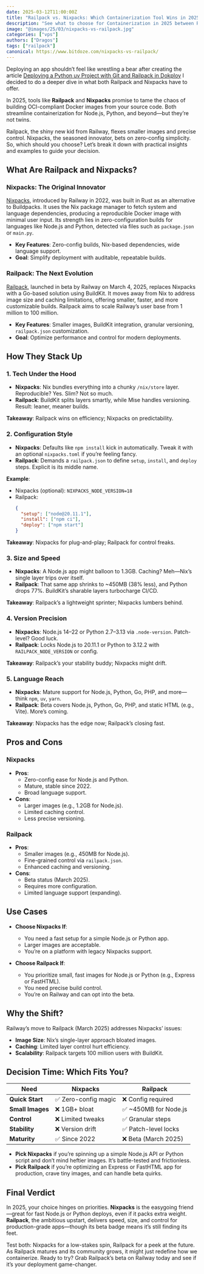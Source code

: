 ```yaml
---
date: 2025-03-12T11:00:00Z
title: "Railpack vs. Nixpacks: Which Containerization Tool Wins in 2025?"
description: "See what to choose for Containerization in 2025 between Railpack and Nixpacks."
image: "@images/25/03/nixpacks-vs-railpack.jpg"
categories: ["vps"]
authors: ["Dragos"]
tags: ["railpack"]
canonical: https://www.bitdoze.com/nixpacks-vs-railpack/
---
```






Deploying an app shouldn’t feel like wrestling a bear after creating the article [Deploying a Python uv Project with Git and Railpack in Dokploy](https://www.bitdoze.com/dokploy-python-railpack-uv/) I decided to do a deeper dive in what both Railpack and Nixpacks have to offer.

In 2025, tools like **Railpack** and **Nixpacks** promise to tame the chaos of building OCI-compliant Docker images from your source code. Both streamline containerization for Node.js, Python, and beyond—but they’re not twins.

Railpack, the shiny new kid from Railway, flexes smaller images and precise control. Nixpacks, the seasoned innovator, bets on zero-config simplicity. So, which should you choose? Let’s break it down with practical insights and examples to guide your decision.

## What Are Railpack and Nixpacks?

### Nixpacks: The Original Innovator

[Nixpacks](https://nixpacks.com/), introduced by Railway in 2022, was built in Rust as an alternative to Buildpacks. It uses the Nix package manager to fetch system and language dependencies, producing a reproducible Docker image with minimal user input. Its strength lies in zero-configuration builds for languages like Node.js and Python, detected via files such as `package.json` or `main.py`.

- **Key Features**: Zero-config builds, Nix-based dependencies, wide language support.
- **Goal**: Simplify deployment with auditable, repeatable builds.

### Railpack: The Next Evolution

[Railpack](https://railpack.com/), launched in beta by Railway on March 4, 2025, replaces Nixpacks with a Go-based solution using BuildKit. It moves away from Nix to address image size and caching limitations, offering smaller, faster, and more customizable builds. Railpack aims to scale Railway’s user base from 1 million to 100 million.

- **Key Features**: Smaller images, BuildKit integration, granular versioning, `railpack.json` customization.
- **Goal**: Optimize performance and control for modern deployments.



## How They Stack Up

### 1. Tech Under the Hood
- **Nixpacks**: Nix bundles everything into a chunky `/nix/store` layer. Reproducible? Yes. Slim? Not so much.
- **Railpack**: BuildKit splits layers smartly, while Mise handles versioning. Result: leaner, meaner builds.

**Takeaway**: Railpack wins on efficiency; Nixpacks on predictability.

### 2. Configuration Style
- **Nixpacks**: Defaults like `npm install` kick in automatically. Tweak it with an optional `nixpacks.toml` if you’re feeling fancy.
- **Railpack**: Demands a `railpack.json` to define `setup`, `install`, and `deploy` steps. Explicit is its middle name.

**Example**:
- Nixpacks (optional): `NIXPACKS_NODE_VERSION=18`
- Railpack:
  ```json
  {
    "setup": ["node@20.11.1"],
    "install": ["npm ci"],
    "deploy": ["npm start"]
  }
  ```

**Takeaway**: Nixpacks for plug-and-play; Railpack for control freaks.

### 3. Size and Speed
- **Nixpacks**: A Node.js app might balloon to 1.3GB. Caching? Meh—Nix’s single layer trips over itself.
- **Railpack**: That same app shrinks to ~450MB (38% less), and Python drops 77%. BuildKit’s sharable layers turbocharge CI/CD.

**Takeaway**: Railpack’s a lightweight sprinter; Nixpacks lumbers behind.

### 4. Version Precision
- **Nixpacks**: Node.js 14–22 or Python 2.7–3.13 via `.node-version`. Patch-level? Good luck.
- **Railpack**: Locks Node.js to 20.11.1 or Python to 3.12.2 with `RAILPACK_NODE_VERSION` or config.

**Takeaway**: Railpack’s your stability buddy; Nixpacks might drift.

### 5. Language Reach
- **Nixpacks**: Mature support for Node.js, Python, Go, PHP, and more—think `npm`, `uv`, `yarn`.
- **Railpack**: Beta covers Node.js, Python, Go, PHP, and static HTML (e.g., Vite). More’s coming.

**Takeaway**: Nixpacks has the edge now; Railpack’s closing fast.




## Pros and Cons

### Nixpacks
- **Pros**:
  - Zero-config ease for Node.js and Python.
  - Mature, stable since 2022.
  - Broad language support.
- **Cons**:
  - Larger images (e.g., 1.2GB for Node.js).
  - Limited caching control.
  - Less precise versioning.

### Railpack
- **Pros**:
  - Smaller images (e.g., 450MB for Node.js).
  - Fine-grained control via `railpack.json`.
  - Enhanced caching and versioning.
- **Cons**:
  - Beta status (March 2025).
  - Requires more configuration.
  - Limited language support (expanding).

## Use Cases

- **Choose Nixpacks If**:
  - You need a fast setup for a simple Node.js or Python app.
  - Larger images are acceptable.
  - You’re on a platform with legacy Nixpacks support.

- **Choose Railpack If**:
  - You prioritize small, fast images for Node.js or Python (e.g., Express or FastHTML).
  - You need precise build control.
  - You’re on Railway and can opt into the beta.


## Why the Shift?

Railway’s move to Railpack (March 2025) addresses Nixpacks’ issues:
- **Image Size**: Nix’s single-layer approach bloated images.
- **Caching**: Limited layer control hurt efficiency.
- **Scalability**: Railpack targets 100 million users with BuildKit.


## Decision Time: Which Fits You?

| **Need**                | **Nixpacks**                       | **Railpack**                     |
|-------------------------|------------------------------------|-----------------------------------|
| **Quick Start**         | ✅ Zero-config magic             | ❌ Config required               |
| **Small Images**        | ❌ 1GB+ bloat                   | ✅ ~450MB for Node.js           |
| **Control**             | ❌ Limited tweaks               | ✅ Granular steps               |
| **Stability**           | ❌ Version drift                | ✅ Patch-level locks            |
| **Maturity**            | ✅ Since 2022                   | ❌ Beta (March 2025)            |

- **Pick Nixpacks** if you’re spinning up a simple Node.js API or Python script and don’t mind heftier images. It’s battle-tested and frictionless.
- **Pick Railpack** if you’re optimizing an Express or FastHTML app for production, crave tiny images, and can handle beta quirks.


## Final Verdict

In 2025, your choice hinges on priorities. **Nixpacks** is the easygoing friend—great for fast Node.js or Python deploys, even if it packs extra weight. **Railpack**, the ambitious upstart, delivers speed, size, and control for production-grade apps—though its beta badge means it’s still finding its feet.

Test both: Nixpacks for a low-stakes spin, Railpack for a peek at the future. As Railpack matures and its community grows, it might just redefine how we containerize. Ready to try? Grab Railpack’s beta on Railway today and see if it’s your deployment game-changer.
